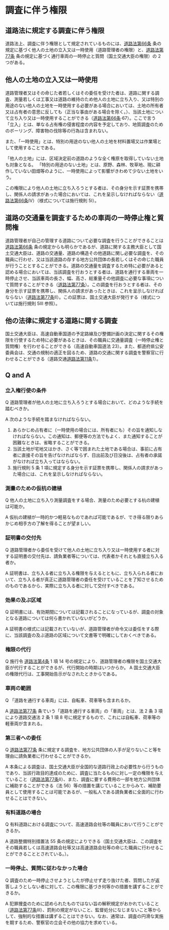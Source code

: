 
# 調査に伴う権限

## 道路法に規定する調査に伴う権限

道路法上、調査に伴う権限として規定されているものには、[道路法第66条](https://elaws.e-gov.go.jp/document?lawid=327AC1000000180#Mp-At_66) 条の規定に基づく他人の土地の立入又は一時使用（道路管理者の権限）と、[道路法第77条](https://elaws.e-gov.go.jp/document?lawid=327AC1000000180#Mp-At_77) 条の規定に基づく通行車両の一時停止と質問（国土交通大臣の権限）の 2 つがある。

## 他人の土地の立入又は一時使用

道路管理者又はその命じた者若しくはその委任を受けた者は、道路に関する調査、測量若しくは工事又は道路の維持のため他人の土地に立ち入り、又は特別の用途のない他人の土地を一時使用する必要がある場合においては、土地の所有者又は占有者の意思に反しても（正当な事由がある場合を除く。）、当該土地について立ち入り又は一時使用することができる（[道路法第66条](https://elaws.e-gov.go.jp/document?lawid=327AC1000000180#Mp-At_66)·67）。ここで言う「立入」とは、単なる占有権の侵害程度の内容を予定しており、地質調査のためのボーリング、障害物の伐除等の行為は含まれない。

また、「一時使用」とは、特別の用途のない他人の土地を材料置場又は作業場として使用することである。

「他人の土地」には、区域決定前の道路のような全く権原を取得していない土地も対象となる。
「特別の用途のない土地」とは、原野、森林、牧草地、現に耕作していない田畑等のように、一時使用によって影響がきわめて少ない土地をいう。

この権限により他人の土地に立ち入ろうとする者は、その身分を示す証票を携帯し、関係人の請求があった場合においては、これを呈示しなければならない（[道路法第66条](https://elaws.e-gov.go.jp/document?lawid=327AC1000000180#Mp-At_66)Ⅳ）（様式については施行規則 5Ⅰ）。

## 道路の交通量を調査するための車両の一時停止権と質問権

道路管理者が自己の管理する道路について必要な調査を行うことができることは[道路法第66条](https://elaws.e-gov.go.jp/document?lawid=327AC1000000180#Mp-At_66) 条の規定からも明らかであるが、道路に関する主務大臣として国土交通大臣は、道路の交通量、道路の構造その他道路に関し必要な調査を、その職員に行わせ、又は当該道路の存する地方公共団体の長若しくはその命じた職員が行うこととすることができる。道路の交通量を調査するため特に必要があると認める場合においては、当該調査を行おうとする者は、道路を通行する車両を一時停止させ、当該車両の長さ、幅、高さ、総重量その他調査に必要な事項について質問することができる（[道路法第77条](https://elaws.e-gov.go.jp/document?lawid=327AC1000000180#Mp-At_77)）。この調査を行おうとする者は、その身分を示す証票を携帯し、関係人の請求があったときは、これを呈示しなければならない（[道路法第77条](https://elaws.e-gov.go.jp/document?lawid=327AC1000000180#Mp-At_77)Ⅱ）。この証票は、国土交通大臣が発行する（様式については施行規則 5Ⅲ 参照）。

## 他の法律に規定する道路に関する調査

国土交通大臣は、高速自動車国道の予定路線及び整備計画の決定に関するその権限を行使するため特に必要があるときは、その職員に交通量調査（一時停止権と質問権）を行わせることができる（高速自動車国道法 23）。また、都道府県公安委員会は、交通の規制の適正を図るため、道路の交通に関する調査を警察官に行わせることができる（道路交通[道路法第11条](https://elaws.e-gov.go.jp/document?lawid=327AC1000000180#Mp-At_11)1）。

## Q and A

### 立入権行使の条件

Q 道路管理者が他人の土地に立ち入ろうとする場合において、どのような手続を踏むべきか。

A 次のような手続を踏まなければならない。

1. あらかじめ占有者に（一時使用の場合には、所有者にも）その旨を通知しなければならない。この通知は、郵便等の方法でもよく、また通知することが困難なときは、省略することができる。
2. 当該土地が宅地又はかき、さく等で囲まれた土地である場合は、事前に占有者に直接その旨を告げなければならず、日出前及び日没後は、占有者の承諾がなければ立ち入ってはならない。
3. 施行規則 5 条 1 項に規定する身分を示す証票を携帯し、関係人の請求があった場合には、これを呈示しなければならない。

### 測量のための仮杭の建植

Q 他人の土地に立ち入り測量調査をする場合、測量のため必要とする杭の建植は可能か。

A 仮杭の建植が一時的かつ軽易なものであれば可能であるが、でき得る限りあらかじめ相手方の了解を得ることが望ましい。

### 証明書の交付先

Q 道路管理者から委任を受けて他人の土地に立ち入り又は一時使用する者に対する証明書の交付先は、請負業者等については、代表者かそれとも直接立ち入る者か。

A 証明書は、立ち入る者に立ち入る権限を与えるとともに、立ち入られる者において、立ち入る者が真正に道路管理者の委任を受けていることを了知させるためのものであるから、実際に立ち入る者に対して交付すべきである。

### 効果の及ぶ区域

Q 証明書には、有効期間については記載されることになっているが、調査の対象となる道路については何ら書かれていないがどうか。

A 証明書の様式には記載されていないが、道路管理者が命令又は委任をする際に、当該調査の及ぶ道路の区域について文書等で明確にしておくべきである。

### 権限の代行

Q 施行令 [道路法第4条](https://elaws.e-gov.go.jp/document?lawid=327AC1000000180#Mp-At_4) 1 項 14 号の規定により、道路管理者の権限を国土交通大臣が代行することができるが、代行開始の時期はいつからか。
A 国土交通大臣の権限代行は、工事開始告示がなされたときからである。

### 車両の範囲

Q 「道路を通行する車両」には、自転車、荷車等も含まれるか。

A [道路法第77条](https://elaws.e-gov.go.jp/document?lawid=327AC1000000180#Mp-At_77) 条でいう「道路を通行する車両」の「車両」とは、法 2 条 3 項により道路交通法 2 条 1 項 8 号に規定するもので、これには自転車、荷車等の軽車両が含まれる。

### 第三者への委任

Q [道路法第77条](https://elaws.e-gov.go.jp/document?lawid=327AC1000000180#Mp-At_77) 条に規定する調査を、地方公共団体の人手が足りないこと等を理由に請負業者に行わせることができるか。

A 本条による調査は、国土交通大臣が全国的な道路行政上の必要性から行うものであり、当該行政目的達成のために、調査に当たるものに対し一定の権限を与えていること（[道路法第77条](https://elaws.e-gov.go.jp/document?lawid=327AC1000000180#Mp-At_77)Ⅱ）、また、調査に要する費用の一部を地方公共団体に補助することができる（法 56）等の措置を講じていることからみて、補助要員として使用することは可能であるが、一般私人である請負業者に全面的に行わせることはできない。

### 有料道路の場合

Q 有料道路における調査について、高速道路会社等の職員において行うことができるか。

A 道路整備特別措置法 55 条の規定によりできる（国土交通大臣は、この調査をその職員若しくは高速道路会社等又は高速道路会社等の命じた職員に行わせることができることとされている。）。

### 一時停止、質問に従わなかった場合

Q 調査のため一時停止させようとしたが停止せず走り抜けた者、質問したが返答しようとしない者に対して、この権限に基づき何等かの措置を講ずることができるか。

A 犯罪捜査のために認められたものではない旨の解釈規定がおかれていること（[道路法第77条](https://elaws.e-gov.go.jp/document?lawid=327AC1000000180#Mp-At_77)Ⅲ）、罰則の規定がないこと、監督処分になじまないこと等からして、強制的な措置は講ずることはできない。なお、通常は、調査の円滑な実施を期するため、警察官の立会その他の協力を求めている。
